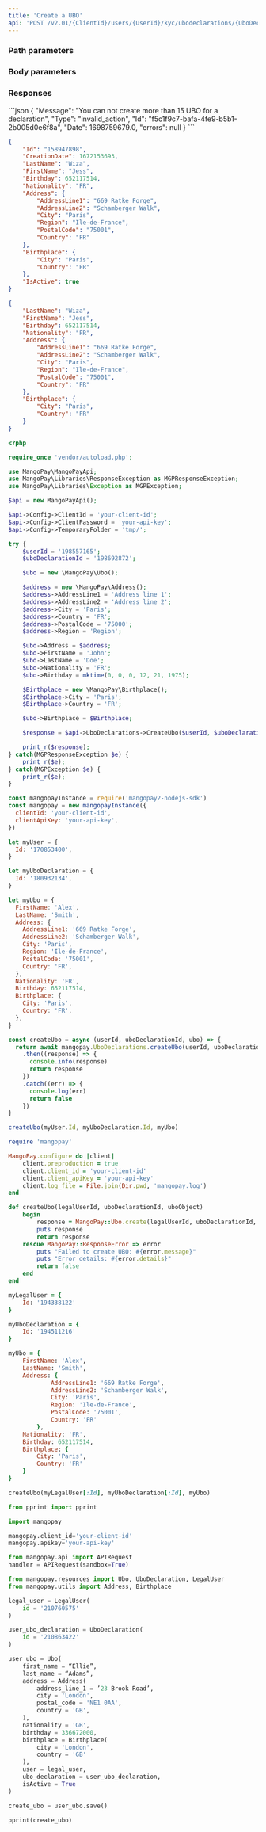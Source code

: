 ```yaml
---
title: 'Create a UBO'  
api: 'POST /v2.01/{ClientId}/users/{UserId}/kyc/ubodeclarations/{UboDeclarationId}/ubos'  
---
```


  

### Path parameters  

<UserId />  

<UboDeclarationId />  

### Body parameters  

<LastName2 />  

<FirstName2 />  

<Birthday1 />  

<Nationality1 />  

<Address4 />  

<Birthplace />  

### Responses  


<Accordion title="200">  

<IdResponse />  

<CreationDateResponse />  

<LastName2Response />  

<FirstName2Response />  

<Birthday1Response />  

<Nationality1Response />  

<Address4Response />  

<BirthplaceResponse />  

<IsActiveResponse /></Accordion>

<Accordion title="400 - Max 15 UBOs per declaration">
```json
{
    "Message": "You can not create more than 15 UBO for a declaration",
    "Type": "invalid_action",
    "Id": "f5c1f9c7-bafa-4fe9-b5b1-2b005d0e6f8a",
    "Date": 1698759679.0,
    "errors": null
}  
 ```  
</Accordion>

<ResponseExample>  

```json 200  
{
    "Id": "158947898",
    "CreationDate": 1672153693,
    "LastName": "Wiza",
    "FirstName": "Jess",
    "Birthday": 652117514,
    "Nationality": "FR",
    "Address": {
        "AddressLine1": "669 Ratke Forge",
        "AddressLine2": "Schamberger Walk",
        "City": "Paris",
        "Region": "Ile-de-France",
        "PostalCode": "75001",
        "Country": "FR"
    },
    "Birthplace": {
        "City": "Paris",
        "Country": "FR"
    },
    "IsActive": true
}  
 ```  

</ResponseExample>  

<RequestExample>  
  
```json REST  
{
    "LastName": "Wiza",
    "FirstName": "Jess",
    "Birthday": 652117514,
    "Nationality": "FR",
    "Address": {
        "AddressLine1": "669 Ratke Forge",
        "AddressLine2": "Schamberger Walk",
        "City": "Paris",
        "Region": "Ile-de-France",
        "PostalCode": "75001",
        "Country": "FR"
    },
    "Birthplace": {
        "City": "Paris",
        "Country": "FR"
    }
}  
```  

  
```php PHP  
<?php 

require_once 'vendor/autoload.php';

use MangoPay\MangoPayApi;
use MangoPay\Libraries\ResponseException as MGPResponseException;
use MangoPay\Libraries\Exception as MGPException;

$api = new MangoPayApi();

$api->Config->ClientId = 'your-client-id';
$api->Config->ClientPassword = 'your-api-key';
$api->Config->TemporaryFolder = 'tmp/';

try {
    $userId = '198557165';
    $uboDeclarationId = '198692872';

    $ubo = new \MangoPay\Ubo();

    $address = new \MangoPay\Address();
    $address->AddressLine1 = 'Address line 1';
    $address->AddressLine2 = 'Address line 2';
    $address->City = 'Paris';
    $address->Country = 'FR';
    $address->PostalCode = '75000';
    $address->Region = 'Region';

    $ubo->Address = $address;
    $ubo->FirstName = 'John';
    $ubo->LastName = 'Doe';
    $ubo->Nationality = 'FR';
    $ubo->Birthday = mktime(0, 0, 0, 12, 21, 1975); 

    $Birthplace = new \MangoPay\Birthplace();
    $Birthplace->City = 'Paris';
    $Birthplace->Country = 'FR';

    $ubo->Birthplace = $Birthplace;

    $response = $api->UboDeclarations->CreateUbo($userId, $uboDeclarationId, $ubo);

    print_r($response);
} catch(MGPResponseException $e) {
    print_r($e);
} catch(MGPException $e) {
    print_r($e);
}  
```  

  
```javascript NodeJS  
const mangopayInstance = require('mangopay2-nodejs-sdk')
const mangopay = new mangopayInstance({
  clientId: 'your-client-id',
  clientApiKey: 'your-api-key',
})

let myUser = {
  Id: '170853400',
}

let myUboDeclaration = {
  Id: '180932134',
}

let myUbo = {
  FirstName: 'Alex',
  LastName: 'Smith',
  Address: {
    AddressLine1: '669 Ratke Forge',
    AddressLine2: 'Schamberger Walk',
    City: 'Paris',
    Region: 'Ile-de-France',
    PostalCode: '75001',
    Country: 'FR',
  },
  Nationality: 'FR',
  Birthday: 652117514,
  Birthplace: {
    City: 'Paris',
    Country: 'FR',
  },
}

const createUbo = async (userId, uboDeclarationId, ubo) => {
  return await mangopay.UboDeclarations.createUbo(userId, uboDeclarationId, ubo)
    .then((response) => {
      console.info(response)
      return response
    })
    .catch((err) => {
      console.log(err)
      return false
    })
}

createUbo(myUser.Id, myUboDeclaration.Id, myUbo)  
```  

  
```ruby Ruby  
require 'mangopay'

MangoPay.configure do |client|
    client.preproduction = true
    client.client_id = 'your-client-id'
    client.client_apiKey = 'your-api-key'
    client.log_file = File.join(Dir.pwd, 'mangopay.log')
end

def createUbo(legalUserId, uboDeclarationId, uboObject)
    begin
        response = MangoPay::Ubo.create(legalUserId, uboDeclarationId, uboObject)
        puts response
        return response
    rescue MangoPay::ResponseError => error
        puts "Failed to create UBO: #{error.message}"
        puts "Error details: #{error.details}"
        return false
    end
end

myLegalUser = {
    Id: '194338122'
}

myUboDeclaration = {
    Id: '194511216'
}

myUbo = {
    FirstName: 'Alex',
    LastName: 'Smith',
    Address: {
            AddressLine1: '669 Ratke Forge',
            AddressLine2: 'Schamberger Walk',
            City: 'Paris',
            Region: 'Ile-de-France',
            PostalCode: '75001',
            Country: 'FR'
        },
    Nationality: 'FR',
    Birthday: 652117514,
    Birthplace: {
        City: 'Paris',
        Country: 'FR'
    }
}

createUbo(myLegalUser[:Id], myUboDeclaration[:Id], myUbo)  
```  

  
```python Python  
from pprint import pprint

import mangopay

mangopay.client_id='your-client-id'
mangopay.apikey='your-api-key'

from mangopay.api import APIRequest
handler = APIRequest(sandbox=True)

from mangopay.resources import Ubo, UboDeclaration, LegalUser
from mangopay.utils import Address, Birthplace

legal_user = LegalUser(
    id = '210760575'
)

user_ubo_declaration = UboDeclaration(
    id = '210863422'
)

user_ubo = Ubo(
    first_name = “Ellie”, 
    last_name = “Adams”, 
    address = Address(
        address_line_1 = ’23 Brook Road’,
        city = 'London',
        postal_code = 'NE1 0AA',
        country = 'GB',
    ),
    nationality = 'GB',
    birthday = 336672000,
    birthplace = Birthplace(
        city = 'London',
        country = 'GB'
    ),
    user = legal_user,
    ubo_declaration = user_ubo_declaration,
    isActive = True
)

create_ubo = user_ubo.save()

pprint(create_ubo)
```  

  
</RequestExample>